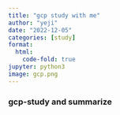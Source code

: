 ```yaml
---
title: "gcp study with me"
author: "yeji"
date: "2022-12-05"
categories: [study]
format:
  html:
    code-fold: true
jupyter: python3
image: gcp.png
---
```



### gcp-study and summarize


